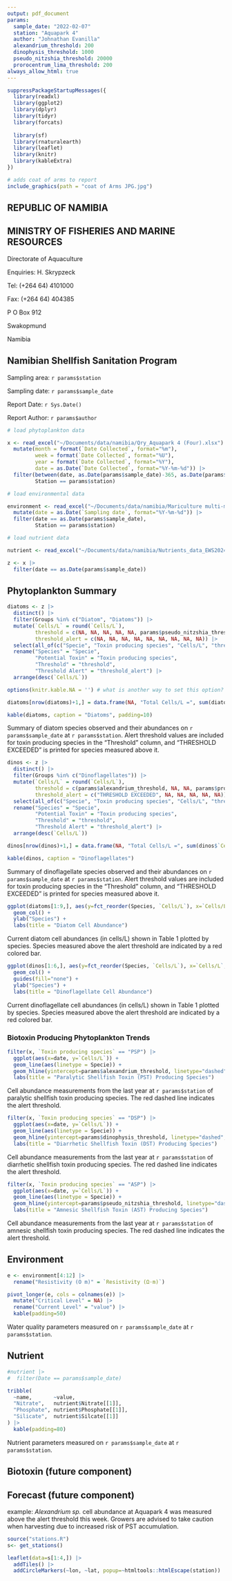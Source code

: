 ```yaml
---
output: pdf_document
params:
  sample_date: "2022-02-07"
  station: "Aquapark 4"
  author: "Johnathan Evanilla"
  alexandrium_threshold: 200
  dinophysis_threshold: 1000
  pseudo_nitzshia_threshold: 20000
  prorocentrum_lima_threshold: 200
always_allow_html: true
---
```


```r
suppressPackageStartupMessages({
  library(readxl)
  library(ggplot2)
  library(dplyr)
  library(tidyr)
  library(forcats)
  
  library(sf)
  library(rnaturalearth)
  library(leaflet)
  library(knitr)
  library(kableExtra)
})
```


```r
# adds coat of arms to report
include_graphics(path = "coat of Arms JPG.jpg")
```


## REPUBLIC OF NAMIBIA

## MINISTRY OF FISHERIES AND MARINE RESOURCES



Directorate of Aquaculture

Enquiries: H. Skrypzeck

Tel: (+264 64) 4101000

Fax: (+264 64) 404385

P O Box 912

Swakopmund

Namibia


## Namibian Shellfish Sanitation Program


Sampling area:  `r params$station`

Sampling date: `r params$sample_date`

Report Date: `r Sys.Date()`

Report Author: `r params$author`





\pagebreak



```r
# load phytoplankton data

x <- read_excel("~/Documents/data/namibia/Qry_Aquapark 4 (Four).xlsx") |>
  mutate(month = format(`Date Collected`, format="%m"),
         week = format(`Date Collected`, format="%U"),
         year = format(`Date Collected`, format="%Y"),
         date = as.Date(`Date Collected`, format="%Y-%m-%d")) |>
  filter(between(date, as.Date(params$sample_date)-365, as.Date(params$sample_date)),
         Station == params$station)
```


```r
# load environmental data

environment <- read_excel("~/Documents/data/namibia/Mariculture multi-meter raw data.xlsx") |>
  mutate(date = as.Date(`Sampling date`, format="%Y-%m-%d")) |>
  filter(date == as.Date(params$sample_date),
         Station == params$station)
```

```r
# load nutrient data

nutrient <- read_excel("~/Documents/data/namibia/Nutrients_data_EWS2024.xlsx", skip=1)
```


```r
z <- x |>
  filter(date == as.Date(params$sample_date))
```



## Phytoplankton Summary

```r
diatoms <- z |>
  distinct() |>
  filter(Groups %in% c("Diatom", "Diatoms")) |>
  mutate(`Cells/L` = round(`Cells/L`),
         threshold = c(NA, NA, NA, NA, NA, params$pseudo_nitzshia_threshold, NA, NA, NA),
         threshold_alert = c(NA, NA, NA, NA, NA, NA, NA, NA, NA)) |>
  select(all_of(c("Specie", "Toxin producing species", "Cells/L", "threshold", "threshold_alert"))) |>
  rename("Species" = "Specie", 
         "Potential Toxin" = "Toxin producing species",
         "Threshold" = "threshold",
         "Threshold Alert" = "threshold_alert") |>
  arrange(desc(`Cells/L`))
```


```r
options(knitr.kable.NA = '') # what is another way to set this option?

diatoms[nrow(diatoms)+1,] = data.frame(NA, "Total Cells/L =", sum(diatoms$`Cells/L`), NA, NA)

kable(diatoms, caption = "Diatoms", padding=10)
```
Summary of diatom species observed and their abundances on `r params$sample_date` at `r params$station`. Alert threshold values are included for toxin producing species in the "Threshold" column, and "THRESHOLD EXCEEDED" is printed for species measured above it. 


```r
dinos <- z |>
  distinct() |>
  filter(Groups %in% c("Dinoflagellates")) |>
  mutate(`Cells/L` = round(`Cells/L`),
         threshold = c(params$alexandrium_threshold, NA, NA, params$prorocentrum_lima_threshold, NA, NA),
         threshold_alert = c("THRESHOLD EXCEEDED", NA, NA, NA, NA, NA)) |>
  select(all_of(c("Specie", "Toxin producing species", "Cells/L", "threshold", "threshold_alert"))) |>
  rename("Species" = "Specie", 
         "Potential Toxin" = "Toxin producing species",
         "Threshold" = "threshold",
         "Threshold Alert" = "threshold_alert") |>
  arrange(desc(`Cells/L`))
```


```r
dinos[nrow(dinos)+1,] = data.frame(NA, "Total Cells/L =", sum(dinos$`Cells/L`), NA, NA)

kable(dinos, caption = "Dinoflagellates")
```
Summary of dinoflagellate species observed and their abundances on `r params$sample_date` at `r params$station`. Alert threshold values are included for toxin producing species in the "Threshold" column, and "THRESHOLD EXCEEDED" is printed for species measured above it. 


\pagebreak


```r
ggplot(diatoms[1:9,], aes(y=fct_reorder(Species, `Cells/L`), x=`Cells/L`)) + 
  geom_col() +
  ylab("Species") +
  labs(title = "Diatom Cell Abundance")
```
Current diatom cell abundances (in cells/L) shown in Table 1 plotted by species. Species measured above the alert threshold are indicated by a red colored bar. 

```r
ggplot(dinos[1:6,], aes(y=fct_reorder(Species, `Cells/L`), x=`Cells/L`, fill=`Threshold Alert`)) + 
  geom_col() + 
  guides(fill="none") +
  ylab("Species") +
  labs(title = "Dinoflagellate Cell Abundance")
```
Current dinoflagellate cell abundances (in cells/L) shown in Table 1 plotted by species. Species measured above the alert threshold are indicated by a red colored bar. 


\pagebreak




### Biotoxin Producing Phytoplankton Trends


```r
filter(x, `Toxin producing species` == "PSP") |>
  ggplot(aes(x=date, y=`Cells/L`)) +
  geom_line(aes(linetype = Specie)) +
  geom_hline(yintercept=params$alexandrium_threshold, linetype="dashed", color="red") +
  labs(title = "Paralytic Shellfish Toxin (PST) Producing Species")
```

Cell abundance measurements from the last year at `r params$station` of paralytic shellfish toxin producing species. The red dashed line indicates the alert threshold.

```r
filter(x, `Toxin producing species` == "DSP") |>
  ggplot(aes(x=date, y=`Cells/L`)) +
  geom_line(aes(linetype = Specie)) +
  geom_hline(yintercept=params$dinophysis_threshold, linetype="dashed", color="red") +
  labs(title = "Diarrhetic Shellfish Toxin (DST) Producing Species")
```

Cell abundance measurements from the last year at `r params$station` of diarrhetic shellfish toxin producing species. The red dashed line indicates the alert threshold.

```r
filter(x, `Toxin producing species` == "ASP") |>
  ggplot(aes(x=date, y=`Cells/L`)) +
  geom_line(aes(linetype = Specie)) +
  geom_hline(yintercept=params$pseudo_nitzshia_threshold, linetype="dashed", color="red") +
  labs(title = "Amnesic Shellfish Toxin (AST) Producing Species")
```

Cell abundance measurements from the last year at `r params$station` of amnesic shellfish toxin producing species. The red dashed line indicates the alert threshold.




\pagebreak

## Environment

```r
e <- environment[4:12] |>
  rename("Resistivity (O m)" = `Resistivity (Ω⋅m)`)

pivot_longer(e, cols = colnames(e)) |>
  mutate("Critical Level" = NA) |>
  rename("Current Level" = "value") |>
  kable(padding=50)
```

Water quality parameters measured on `r params$sample_date` at `r params$station`.

## Nutrient

```r
#nutrient |>
#  filter(Date == params$sample_date)

tribble(
  ~name,       ~value,
  "Nitrate",   nutrient$Nitrate[[1]],
  "Phosphate", nutrient$Phosphate[[1]],
  "Silicate",  nutrient$Silcate[[1]]
) |>
  kable(padding=80)
```

Nutrient parameters measured on `r params$sample_date` at `r params$station`.


## Biotoxin (future component)



## Forecast (future component)

example: *Alexandrium sp.* cell abundance at Aquapark 4 was measured above the alert threshold this week. Growers are advised to take caution when harvesting due to increased risk of PST accumulation. 


```r
source("stations.R")
s<- get_stations()

leaflet(data=s[1:4,]) |> 
  addTiles() |>
  addCircleMarkers(~lon, ~lat, popup=~htmltools::htmlEscape(station))
```

\textcolor{red}{Please note: Some of the phytoplankton from the genera Dinophysis and Pseudo-nitzschia can potentially produce biotoxins. The biotoxin produced by the particular species is indicated in the "Potential Toxin" column, however this does not mean that the toxin is present. Only biotoxin tests can confirm the presence or absence of toxin.}


